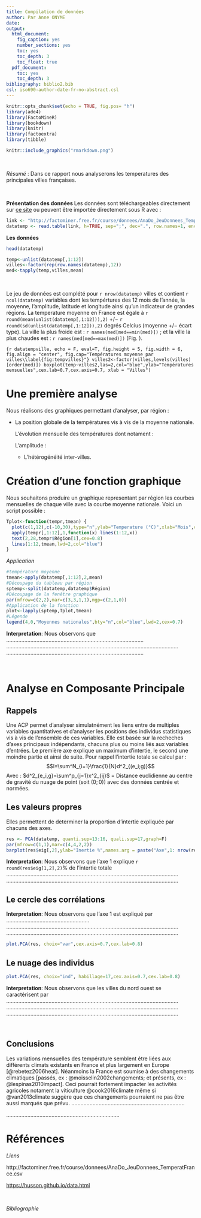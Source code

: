 ```yaml
---
title: Compilation de données
author: Par Anne ONYME
date: 
output:
  html_document:
    fig_caption: yes
    number_sections: yes
    toc: yes
    toc_depth: 3
    toc_float: true
  pdf_document:
    toc: yes
    toc_depth: 3
bibliography: biblio2.bib
csl: iso690-author-date-fr-no-abstract.csl
---
```


```r
knitr::opts_chunk$set(echo = TRUE, fig.pos= "h")
library(ade4)
library(FactoMineR)
library(bookdown)
library(knitr)
library(factoextra)
library(tibble)
```

```r
knitr::include_graphics("rmarkdown.png")
```

&nbsp;

*Résumé* : Dans ce rapport nous analyserons les temperatures des principales villes françaises.  


&nbsp;

 **Présentation des données **
 Les données sont téléchargeables directement sur [ce site](https://husson.github.io/data.html) ou peuvent être importée directement sous R avec : 
 
```r
link <- "http://factominer.free.fr/course/donnees/AnaDo_JeuDonnees_TemperatFrance.csv"
datatemp <- read.table(link, h=TRUE, sep=";", dec=".", row.names=1, encoding="latin1")
```



 **Les données**

```r
head(datatemp)
```

```r
temp<-unlist(datatemp[,1:12])
villes<-factor(rep(row.names(datatemp),12))
med<-tapply(temp,villes,mean)
```

&nbsp;

Le jeu de données est complété pour `r nrow(datatemp)` villes et contient  `r ncol(datatemp)` variables dont les tempértures des 12 mois de l'année, la moyenne, l'amplitude, latitude et longitude ainsi qu'un indicateur de grandes régions.
La temperature moyenne en France est égale à `r round(mean(unlist(datatemp[,1:12])),2)` $+/-$ `r round(sd(unlist(datatemp[,1:12])),2)` degrés Celcius (moyenne $+/-$ écart type). La ville la plus froide est : `r names(med[med==min(med)])` ; et la ville la plus chaudes est : `r names(med[med==max(med)])` (Fig. \ref{fig:tempvilles}).
 
```{r datatempville, echo = F, eval=T, fig.height = 5, fig.width = 6, fig.align = "center", fig.cap="Températures moyenne par villes\\label{fig:tempvilles}"}
villes2<-factor(villes,levels(villes)[order(med)])
boxplot(temp~villes2,las=2,col="blue",ylab="Températures mensuelles",cex.lab=0.7,cex.axis=0.7, xlab = "Villes")
```


# **Une première analyse**

Nous réalisons des graphiques permettant d'analyser, par région : 

* La position globale de la températures vis à vis de la moyenne nationale.

  L'évolution mensuelle des températures dont notament : 
  
  L'amplitude :
    + L'hétérogénéité inter-villes.

# **Création d'une fonction graphique**

Nous souhaitons produire un graphique representant par région les courbes mensuelles de chaque ville avec la courbe moyenne nationale. Voici un script possible : 
```r
Tplot<-function(tempr,tmean) {
  plot(c(1,12),c(-10,30),type="n",ylab="Temperature (°C)",xlab="Mois",cex.lab=0.8,cex.axis=0.8)
  apply(tempr[,1:12],1,function(x) lines(1:12,x))
  text(2,28,tempr$Région[1],cex=0.8)
  lines(1:12,tmean,lwd=2,col="blue")
}
```


 *Application*

```r
#température moyenne
tmean<-apply(datatemp[,1:12],2,mean)
#Découpage du tableau par région
sptemp<-split(datatemp,datatemp$Région)
#Découpage de la fenêtre graphique
par(mfrow=c(2,2),mar=c(3,3,1,1),mgp=c(2,1,0))
#Application de la fonction
plot<-lapply(sptemp,Tplot,tmean)
#Légende
legend(4,0,"Moyennes nationales",bty="n",col="blue",lwd=2,cex=0.7)
```


**Interpretation**: Nous observons que ...........................................................................................
..................................................................................................................
...........................................................................................

&nbsp;

# **Analyse en Composante Principale**

## **Rappels**

Une ACP permet d'analyser simulatnément les liens entre de multiples variables quantitatives et d'analyser les positions des individus statistiques vis à vis de l'ensemble de ces variables. Elle est basée sur la recheches d'axes principaux indépendants, chacuns plus ou moins liés aux variables d'entrées. Le première axe explique un maximum d'intertie, le second une moindre partie et ainsi de suite. Pour rappel l'intertie totale se calcul par : 
$$I=\sum^N_{i=1}\frac{1}{N}d^2_{(e_i;g)}$$
Avec : $d^2_{e_i,g}=\sum^p_{j=1}x^2_{ij}$ = Distance euclidienne au centre de gravité du nuage de point (soit $(0;0)$) avec des données centrée et normées. 


## **Les valeurs propres**

Elles permettent de determiner la proportion d'intertie expliquée par chacuns des axes.  

```r
res <- PCA(datatemp, quanti.sup=13:16, quali.sup=17,graph=F)
par(mfrow=c(1,1),mar=c(4,4,2,2))
barplot(res$eig[,2],ylab="Inertie %",names.arg = paste("Axe",1: nrow(res$eig)),las=2,cex.axis=0.7,cex.lab=0.8)
```

**Interpretation**: Nous observons que l'axe 1 explique `r round(res$eig[1,2],2)`$\%$ de l'intertie totale   
..................................................................................................................
..................................................................................................................

## **Le cercle des corrélations**

**Interpretation**: Nous observons que l'axe 1 est expliqué par .......................................................  
..................................................................................................................
..................................................................................................................


```r
plot.PCA(res, choix="var",cex.axis=0.7,cex.lab=0.8)
```

## **Le nuage des individus**

```r
plot.PCA(res, choix="ind", habillage=17,cex.axis=0.7,cex.lab=0.8)
```

**Interpretation**: Nous observons que les villes du nord ouest se caractérisent par   
..................................................................................................................
..................................................................................................................
..................................................................................................................

&nbsp;

## **Conclusions  **

Les variations mensuelles des température semblent être liées aux différents climats existants en France et plus largement en Europe [@rebetez2006heat]. Néanmoins la France est soumise à des changements climatiques [passés, ex :  @moisselin2002changements; et présents, ex :  @lespinas2010impact]. Ceci pourrait fortement impacter les activités agricoles notament la viticulture @cook2016climate même si @van2013climate suggère que ces changements pourraient ne pas être aussi marqués que prévu. 
...........................................................................

...........................................................................


# **Références**

*Liens* 

http://factominer.free.fr/course/donnees/AnaDo_JeuDonnees_TemperatFrance.csv   

<https://husson.github.io/data.html>

&nbsp;

*Bibliographie* 


